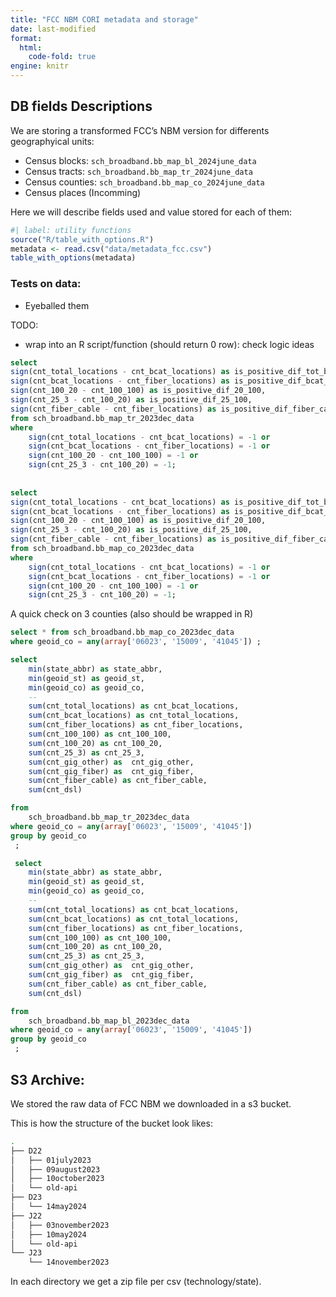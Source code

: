 ```yaml
---
title: "FCC NBM CORI metadata and storage"
date: last-modified
format: 
  html:
    code-fold: true
engine: knitr
---
```


## DB fields Descriptions

We are storing a transformed FCC's NBM version for differents geographyical units:

- Census blocks:  `sch_broadband.bb_map_bl_2024june_data`
- Census tracts:  `sch_broadband.bb_map_tr_2024june_data`
- Census counties: `sch_broadband.bb_map_co_2024june_data` 
- Census places (Incomming)

Here we will describe fields used and value stored for each of them:

```r
#| label: utility functions
source("R/table_with_options.R")
metadata <- read.csv("data/metadata_fcc.csv")
table_with_options(metadata)
```


### Tests on data: 

- Eyeballed them

TODO: 

- wrap into an R script/function (should return 0 row): check logic ideas

```sql
select 
sign(cnt_total_locations - cnt_bcat_locations) as is_positive_dif_tot_bcat, 
sign(cnt_bcat_locations - cnt_fiber_locations) as is_positive_dif_bcat_fiber,
sign(cnt_100_20 - cnt_100_100) as is_positive_dif_20_100,
sign(cnt_25_3 - cnt_100_20) as is_positive_dif_25_100,
sign(cnt_fiber_cable - cnt_fiber_locations) as is_positive_dif_fiber_cable
from sch_broadband.bb_map_tr_2023dec_data
where 
	sign(cnt_total_locations - cnt_bcat_locations) = -1 or 
	sign(cnt_bcat_locations - cnt_fiber_locations) = -1 or 
	sign(cnt_100_20 - cnt_100_100) = -1 or
	sign(cnt_25_3 - cnt_100_20) = -1;
	
	
select 
sign(cnt_total_locations - cnt_bcat_locations) as is_positive_dif_tot_bcat, 
sign(cnt_bcat_locations - cnt_fiber_locations) as is_positive_dif_bcat_fiber,
sign(cnt_100_20 - cnt_100_100) as is_positive_dif_20_100,
sign(cnt_25_3 - cnt_100_20) as is_positive_dif_25_100,
sign(cnt_fiber_cable - cnt_fiber_locations) as is_positive_dif_fiber_cable
from sch_broadband.bb_map_co_2023dec_data
where 
	sign(cnt_total_locations - cnt_bcat_locations) = -1 or 
	sign(cnt_bcat_locations - cnt_fiber_locations) = -1 or 
	sign(cnt_100_20 - cnt_100_100) = -1 or
	sign(cnt_25_3 - cnt_100_20) = -1;
```

A quick check on 3 counties (also should be wrapped in R)

```sql
select * from sch_broadband.bb_map_co_2023dec_data
where geoid_co = any(array['06023', '15009', '41045']) ;

select 
	min(state_abbr) as state_abbr,
	min(geoid_st) as geoid_st,
	min(geoid_co) as geoid_co,
	--
	sum(cnt_total_locations) as cnt_bcat_locations,
	sum(cnt_bcat_locations) as cnt_total_locations,
	sum(cnt_fiber_locations) as cnt_fiber_locations,
	sum(cnt_100_100) as cnt_100_100,
	sum(cnt_100_20) as cnt_100_20,
	sum(cnt_25_3) as cnt_25_3,
	sum(cnt_gig_other) as  cnt_gig_other,
	sum(cnt_gig_fiber) as  cnt_gig_fiber,
	sum(cnt_fiber_cable) as cnt_fiber_cable,
	sum(cnt_dsl)

from 
	sch_broadband.bb_map_tr_2023dec_data
where geoid_co = any(array['06023', '15009', '41045'])
group by geoid_co
 ;

 select 
	min(state_abbr) as state_abbr,
	min(geoid_st) as geoid_st,
	min(geoid_co) as geoid_co,
	--
	sum(cnt_total_locations) as cnt_bcat_locations,
	sum(cnt_bcat_locations) as cnt_total_locations,
	sum(cnt_fiber_locations) as cnt_fiber_locations,
	sum(cnt_100_100) as cnt_100_100,
	sum(cnt_100_20) as cnt_100_20,
	sum(cnt_25_3) as cnt_25_3,
	sum(cnt_gig_other) as  cnt_gig_other,
	sum(cnt_gig_fiber) as  cnt_gig_fiber,
	sum(cnt_fiber_cable) as cnt_fiber_cable,
	sum(cnt_dsl)

from 
	sch_broadband.bb_map_bl_2023dec_data
where geoid_co = any(array['06023', '15009', '41045'])
group by geoid_co
 ;
```



## S3 Archive:

We stored the raw data of FCC NBM we downloaded in a s3 bucket. 

This is how the structure of the bucket look likes:

```bash
.
├── D22
│   ├── 01july2023
│   ├── 09august2023
│   ├── 10october2023
│   └── old-api
├── D23
│   └── 14may2024
├── J22
│   ├── 03november2023
│   ├── 10may2024
│   └── old-api
└── J23
    └── 14november2023
```

In each directory we get a zip file per csv (technology/state). 